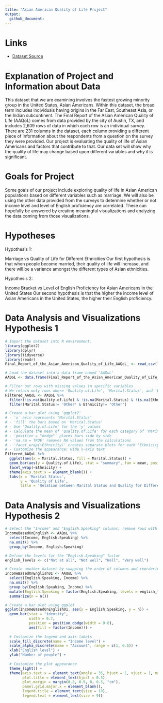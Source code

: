 ```yaml
---
title: "Asian American Quality of Life Project"
output:
  github_document:
---
```


# Links

- [Dataset Source](https://data.austintexas.gov/dataset/Final-Report-of-the-Asian-American-Quality-of-Life/hc5t-p62z)

# Explanation of Project and Information about Data

This dataset that we are examining involves the fastest growing minority group in the United States, Asian Americans. Within this dataset, the broad term includes individuals having origins in the Far East, Southeast Asia, or the Indian subcontinent. The Final Report of the Asian American Quality of Life (AAQoL) comes from data provided by the city of Austin, TX, and includes 2,609 rows of data in which each row is an individual survey. There are 231 columns in the dataset, each column providing a different piece of information about the respondents from a question on the survey they were provided. Our project is evaluating the quality of life of Asian Americans and factors that contribute to that. Our data set will show why the quality of life may change based upon different variables and why it is significant.

# Goals for Project

Some goals of our project include exploring quality of life in Asian American populations based on different variables such as marriage. We will also be using the other data provided from the surveys to determine whether or not income level and level of English proficiency are correlated. These can hopefully be answered by creating meaningful visualizations and analyzing the data coming from those visualizations. 

# Hypotheses

Hypothesis 1:

Marriage vs Quality of Life for Different Ethnicities 
Our first hypothesis is that when people become married, their quality of life will increase, and there will be a variance amongst the different types of Asian ethnicities. 

Hypothesis 2:

Income Bracket vs Level of English Proficiency for Asian Americans in the United States
Our second hypothesis is that the higher the income level of Asian Americans in the United States, the higher their English proficiency. 



# Data Analysis and Visualizations Hypothesis 1
```R
# Import the dataset into R environment.
library(ggplot2)
library(dplyr)
library(tidyverse)
library(readr)
Final_Report_of_the_Asian_American_Quality_of_Life_AAQoL_ <- read_csv("Final_Report_of_the_Asian_American_Quality_of_Life__AAQoL_.csv")

# Load the dataset into a data frame named 'AAQoL'
AAQoL <- data.frame(Final_Report_of_the_Asian_American_Quality_of_Life_AAQoL_)

# Filter out rows with missing values in specific variables
# We retain only rows where 'Quality.of.Life', 'Marital.Status', and 'Ethnicity' are not missing (NA)
Filtered_AAQoL <- AAQoL %>%
  filter(!is.na(Quality.of.Life) & !is.na(Marital.Status) & !is.na(Ethnicity)) %>%
  filter(Marital.Status!= 'Other' & Ethnicity!= 'Other')

# Create a bar plot using 'ggplot2'
# - 'x' axis represents 'Marital.Status'
# - 'fill' the bars based on 'Marital.Status'
# - Use 'Quality.of.Life' for the 'y' values
# - Calculate the mean of 'Quality.of.Life' for each category of 'Marital.Status'
# - 'position = "dodge"' places bars side by side
# - 'na.rm = TRUE' removes NA values from the calculations
# - 'facet_wrap(~Ethnicity)' creates separate plots for each 'Ethnicity'
# - Customize the appearance: Hide x-axis text
Filtered_AAQoL %>% 
  ggplot(aes(x = Marital.Status, fill = Marital.Status)) +
  geom_bar(aes(y = Quality.of.Life), stat = "summary", fun = mean, position = "dodge", na.rm = TRUE) +
  facet_wrap(~Ethnicity) +
  theme(axis.text.x = element_blank()) +
  labs(x = 'Marital Status',
       y = 'Quality of Life',
       title = 'Relation between Marital Status and Quality for Different Asian American Ethnicities')
```

# Data Analysis and Visualizations Hypothesis 2
```R

# Select the "Income" and "English.Speaking" columns, remove rows with missing values, and group by both columns
IncomeBasedOnEnglish <- AAQoL %>% 
  select(Income, English.Speaking) %>% 
  na.omit() %>% 
  group_by(Income, English.Speaking)

# Define the levels for the "English.Speaking" factor
english_levels <- c("Not at all", "Not well", "Well", "Very well")

# Create another dataset by swapping the order of columns and reordering "English.Speaking" as a factor
IncomeBasedOnEnglish01 <- AAQoL %>% 
  select(English.Speaking, Income) %>% 
  na.omit() %>% 
  group_by(English.Speaking, Income) %>% 
  mutate(English.Speaking = factor(English.Speaking, levels = english_levels)) %>% 
  summarize(n = n())  

# Create a bar plot using ggplot
ggplot(IncomeBasedOnEnglish01, aes(x = English.Speaking, y = n)) +
  geom_bar(stat = "identity", 
           width = 0.7, 
           position = position_dodge(width = 0.8),
           aes(fill = factor(Income))) +
  
  # Customize the legend and axis labels
  scale_fill_discrete(name = "Income level") +
  scale_alpha_discrete(name = "Account", range = c(1, 0.5)) + 
  xlab("English level") +
  ylab("Number of people") + 
  
  # Customize the plot appearance
  theme_light() +
  theme(axis.text.x = element_text(angle = 35, hjust = 1, vjust = 1, margin = margin(0.2, 0, 0.3, 0, "cm")), 
        plot.title = element_text(hjust = 0.5),
        plot.margin = margin(0.5, 0.5, 0, 0.5, "cm"),      
        panel.grid.major.x = element_blank(),
        legend.title = element_text(size = 10),
        legend.text = element_text(size = 9))
```
